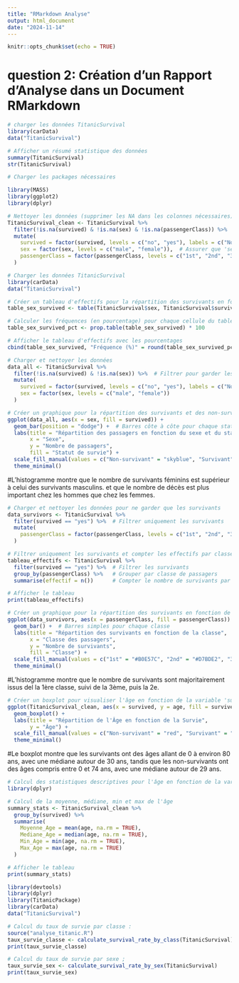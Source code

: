 ```yaml
---
title: "RMarkdown Analyse"
output: html_document
date: "2024-11-14"
---
```


```r
knitr::opts_chunk$set(echo = TRUE)
```

# question 2: Création d’un Rapport d’Analyse dans un Document RMarkdown
```r
# charger les données TitanicSurvival 
library(carData)
data("TitanicSurvival")
```


```r
# Afficher un résumé statistique des données
summary(TitanicSurvival)
str(TitanicSurvival)

```


```r
# Charger les packages nécessaires

library(MASS)
library(ggplot2)
library(dplyr)
```


```r
# Nettoyer les données (supprimer les NA dans les colonnes nécessaires)
TitanicSurvival_clean <- TitanicSurvival %>%
  filter(!is.na(survived) & !is.na(sex) & !is.na(passengerClass)) %>%  # Retirer les lignes avec NA
  mutate(
    survived = factor(survived, levels = c("no", "yes"), labels = c("Non-survivant", "Survivant")),  # Convertir 'survived' en facteur
    sex = factor(sex, levels = c("male", "female")),  # Assurer que 'sex' est aussi un facteur
    passengerClass = factor(passengerClass, levels = c("1st", "2nd", "3rd"))  # Assurer l'ordre des classes
  )
```


```r
# Charger les données TitanicSurvival
library(carData)
data("TitanicSurvival")

# Créer un tableau d'effectifs pour la répartition des survivants en fonction du sexe
table_sex_survived <- table(TitanicSurvival$sex, TitanicSurvival$survived)

# Calculer les fréquences (en pourcentage) pour chaque cellule du tableau
table_sex_survived_pct <- prop.table(table_sex_survived) * 100

# Afficher le tableau d'effectifs avec les pourcentages
cbind(table_sex_survived, "Fréquence (%)" = round(table_sex_survived_pct, 1))
```


```r
# Charger et nettoyer les données
data_all <- TitanicSurvival %>%
  filter(!is.na(survived) & !is.na(sex)) %>%  # Filtrer pour garder les données non manquantes
  mutate(
    survived = factor(survived, levels = c("no", "yes"), labels = c("Non-survivant", "Survivant")),
    sex = factor(sex, levels = c("male", "female"))
  )

# Créer un graphique pour la répartition des survivants et des non-survivants en fonction du sexe
ggplot(data_all, aes(x = sex, fill = survived)) +
  geom_bar(position = "dodge") +  # Barres côte à côte pour chaque statut de survie
  labs(title = "Répartition des passagers en fonction du sexe et du statut de survie",
       x = "Sexe",
       y = "Nombre de passagers",
       fill = "Statut de survie") +
  scale_fill_manual(values = c("Non-survivant" = "skyblue", "Survivant" = "pink")) +  # Couleurs pour chaque statut de survie
  theme_minimal()

```
#L'histogramme montre que le nombre de survivants féminins est supérieur à celui des survivants masculins. et que le nombre de décès est plus important chez les hommes que chez les femmes.

```r
# Charger et nettoyer les données pour ne garder que les survivants
data_survivors <- TitanicSurvival %>%
  filter(survived == "yes") %>%  # Filtrer uniquement les survivants
  mutate(
    passengerClass = factor(passengerClass, levels = c("1st", "2nd", "3rd"))
  )

```

```r
# Filtrer uniquement les survivants et compter les effectifs par classe
tableau_effectifs <- TitanicSurvival %>%
  filter(survived == "yes") %>%  # Filtrer les survivants
  group_by(passengerClass) %>%   # Grouper par classe de passagers
  summarise(effectif = n())      # Compter le nombre de survivants par classe

# Afficher le tableau
print(tableau_effectifs)
```

```r
# Créer un graphique pour la répartition des survivants en fonction de la classe
ggplot(data_survivors, aes(x = passengerClass, fill = passengerClass)) +
  geom_bar() +  # Barres simples pour chaque classe
  labs(title = "Répartition des survivants en fonction de la classe",
       x = "Classe des passagers",
       y = "Nombre de survivants",
       fill = "Classe") +
  scale_fill_manual(values = c("1st" = "#B0E57C", "2nd" = "#D7BDE2", "3rd" = "#FFD1A9")) +  # vert, violet, orange
  theme_minimal()
```
#L'histogramme montre que le nombre de survivants sont majoritairement issus del la 1ère classe, suivi de la 3ème, puis la 2e.

```r
# Créer un boxplot pour visualiser l'âge en fonction de la variable 'survived'
ggplot(TitanicSurvival_clean, aes(x = survived, y = age, fill = survived)) +
  geom_boxplot() +
  labs(title = "Répartition de l'Âge en fonction de la Survie",
       y = "Âge") +
  scale_fill_manual(values = c("Non-survivant" = "red", "Survivant" = "green")) +  # Couleurs pour les groupes
  theme_minimal()


```
#Le boxplot montre que les survivants ont des âges allant de 0 à environ 80 ans, avec une médiane autour de 30 ans, tandis que les non-survivants ont des âges compris entre 0 et 74 ans, avec une médiane autour de 29 ans.
```r
# Calcul des statistiques descriptives pour l'âge en fonction de la variable "survived"
library(dplyr)

# Calcul de la moyenne, médiane, min et max de l'âge
summary_stats <- TitanicSurvival_clean %>%
  group_by(survived) %>%
  summarise(
    Moyenne_Age = mean(age, na.rm = TRUE),
    Mediane_Age = median(age, na.rm = TRUE),
    Min_Age = min(age, na.rm = TRUE),
    Max_Age = max(age, na.rm = TRUE)
  )

# Afficher le tableau
print(summary_stats)


```



```r
library(devtools)
library(dplyr)
library(TitanicPackage)
library(carData)
data("TitanicSurvival")
```

```r
# Calcul du taux de survie par classe :
source("analyse_titanic.R")
taux_survie_classe <- calculate_survival_rate_by_class(TitanicSurvival)
print(taux_survie_classe)
```

```r
# Calcul du taux de survie par sexe ;
taux_survie_sex <- calculate_survival_rate_by_sex(TitanicSurvival)
print(taux_survie_sex)
```





